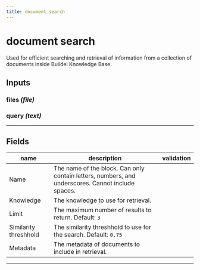 ```yaml
---
title: document search
---
```


# document search
Used for efficient searching and retrieval of information from a collection of documents inside Buildel Knowledge Base.

## Inputs
### files _(file)_
### query _(text)_
---
## Fields
| name | description | validation |
|------|-------------|------------|
| Name | The name of the block. Can only contain letters, numbers, and underscores. Cannot include spaces. || 
 |Knowledge | The knowledge to use for retrieval. || 
 |Limit | The maximum number of results to return. Default: `3` || 
 |Similarity threshhold | The similarity threshhold to use for the search. Default: `0.75` || 
 |Metadata | The metadata of documents to include in retrieval. | |

---
    